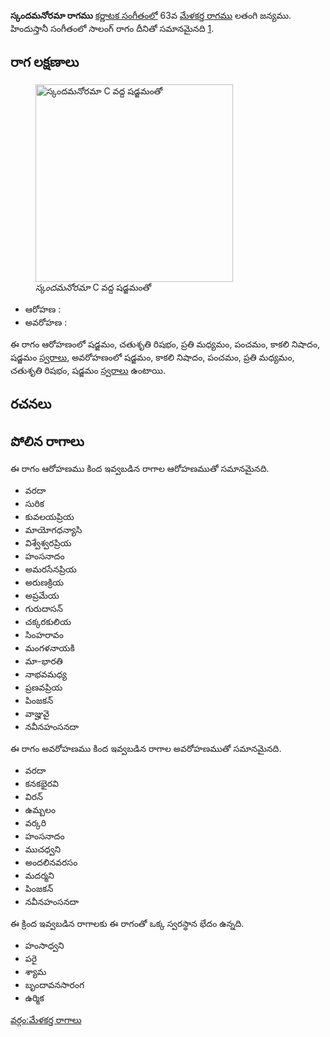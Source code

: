 {{Infobox ragam
	| name          	= స్కందమనోరమా
	| synonym	    	= 
	| mela          	= 
	| chakra        	= 
	| janaka        	= 
	| type          	= ఔదవ
	| arohanam      	= {{svaraC|S|R2|M2|P|N3|S'}} 
	| avarohanam    	= {{svaraC|S'|N3|P|M2|R2|S}}
	| jeeva         	=
	| chhaya        	=
	| nyasa         	=
	| vishesha      	= 
	| equivalent  		= సాలంగ్
}}
{{కర్ణాటక సంగీత రాగాలు}}
'''స్కందమనోరమా రాగము''' [[కర్ణాటక సంగీతం]]లో 63వ [[మేళకర్త రాగము]] లతంగి జన్యము.  హిందుస్తానీ సంగీతంలో సాలంగ్ రాగం దీనితో సమానమైనది [https://karnatik.com/hcragatable.shtml].


==రాగ లక్షణాలు==
[[Image:skandamanorama_kb2wiki.png|thumb|right|316px|''స్కందమనోరమా'' C వద్ద షడ్జమంతో]]

* ఆరోహణ : {{svaraC|S|R2|M2|P|N3|S'}} 
* అవరోహణ : {{svaraC|S'|N3|P|M2|R2|S}}

ఈ రాగం ఆరోహణంలో షడ్జమం, చతుశృతి రిషభం, ప్రతి మధ్యమం, పంచమం, కాకలి  నిషాదం, షడ్జమం [[స్వరాలు]], అవరోహణంలో షడ్జమం, కాకలి  నిషాదం, పంచమం, ప్రతి మధ్యమం, చతుశృతి రిషభం, షడ్జమం [[స్వరాలు]] ఉంటాయి.

==రచనలు==



==పోలిన రాగాలు==
ఈ రాగం ఆరోహణము కింద ఇవ్వబడిన రాగాల ఆరోహణముతో సమానమైనది.
* వరదా
* సురిక
* కువలయప్రియ
* మాయోగధన్యాసి
* విశ్వేశ్వరప్రియ
* హంసనాదం
* అమరసేనప్రియ
* అరుణక్రియ
* అప్రమేయ
* గురుదాసన్
*  చక్కరకులియ
* సింహరావం
* మంగళనాయకి
* మా-భారతి
* నాభవమధ్య
* ప్రణవప్రియ
* పింజకన్
* వాజ్హువై
* నవీనహంసనదా

ఈ రాగం అవరోహణము కింద ఇవ్వబడిన రాగాల అవరోహణముతో సమానమైనది.
* వరదా
* కనకభైరవి
* విరన్
* ఉమ్బలం
* వర్కరి
* హంసనాదం
*  ముచధ్వని
* అందలినవరసం
* మదర్మని
* పింజకన్
* నవీనహంసనదా

ఈ క్రింద ఇవ్వబడిన రాగాలకు ఈ రాగంతో ఒక్క స్వరస్థాన భేదం ఉన్నది.
* హంసాధ్వని
* పరై
* శ్యామ
*  బృందావనసారంగ
* ఉర్మిక



[[వర్గం:మేళకర్త రాగాలు]]